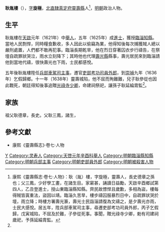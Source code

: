 '''耿胤樓'''（{{bd|16世紀||1638年}}），[[表字|字]]'''旋極'''，[[北直隸|北直隸]][[真定府|真定府]][[靈壽縣|靈壽縣]]人<ref name=djs>康熙《靈壽縣志·卷七·人物》：耿（胤）樓，字旋極，靈壽人，長史德章之孫也；父三鳳，少好學工畫，在諸生目。家窘甚，誦讀日益勵，天啟辛酉鄉試第四人，乙丑登進士，授山東臨淄縣知縣。齊民故慓悍且歲歉，多相為盜，樓每得賊皆寘重法，盜因以靖。臨淄久苦旱，樓步禱囚服暴烈日中，自疏罪狀哭於壇，雨立降；時樓方署壽光篆，壽光士民詣淄請復為文禱之，是夕壽光亦雨，士民大感悅。居五年，陞兵部車駕司主事，尋遷吏部考功司員外郎，丙子乞假歸，戊寅城陷，不屈及於難，子參從死事。事聞，贈光祿寺少卿，勅有司建祠歲祀，予孫延綸胄監。</ref>，[[明朝|明朝]]政治人物。

==生平==
耿胤樓在[[天啟_(明朝)|天啟]]元年（1621年）中[[舉人|舉人]]，五年（1625年）成[[進士|進士]]，獲授[[臨淄縣|臨淄]][[知縣|知縣]]。當地人民剽悍，同時糧食歉收，多人因此以偷竊為業，他得知後每次捕獲賊人總以嚴刑處置，人們都不敢再犯事。臨淄長期乾旱，他在烈日穿著囚衣步行禱告，在祭壇自疏罪狀哭泣，雨水立刻降下；其時他也代理[[壽光縣|壽光縣]]縣事，壽光居民來到臨淄請他到當地代禱，很快壽光也下雨，士民都感悅。

五年後耿胤樓陞任[[兵部|兵部]][[車駕司|車駕司]][[主事|主事]]，遷官[[吏部|吏部]][[考功司|考功司]][[員外郎|員外郎]]，到[[崇禎|崇禎]]九年（1636年）乞假歸鄉。十一年（1638年）靈壽城陷，他不屈而殉難難，兒子耿參從也因此戰死，朝廷得知後事追贈[[光祿寺卿|光祿寺少卿]]，命建祠祭祀，讓孫子耿延綸胄監<ref name=djs/>。

== 家族 ==
祖父耿德章，長史。父耿三鳳，諸生，

==參考文獻==
{{reflist}}
*康熙《靈壽縣志》·卷七·人物

{{start box}}
{{s-off}}
{{s-before|[[羅世錦|羅世錦]]}}
{{s-title|明朝臨淄縣知縣|天啟年間}}
{{s-after|[[張紹栻|張紹栻]]}}
{{end box}}

{{天啓五年乙丑科殿試金榜}}

{{Authority control}}

{{DEFAULTSORT:}}
[[Category:耿姓|Y]]
[[Category:灵寿人|Category:灵寿人]]
[[Category:天啓元年辛酉科舉人|Category:天啓元年辛酉科舉人]]
[[Category:明朝臨淄縣知縣|Category:明朝臨淄縣知縣]]
[[Category:明朝兵部主事|Category:明朝兵部主事]]
[[Category:明朝吏部員外郎|Category:明朝吏部員外郎]]
[[Category:明朝被殺害人物|Category:明朝被殺害人物]]